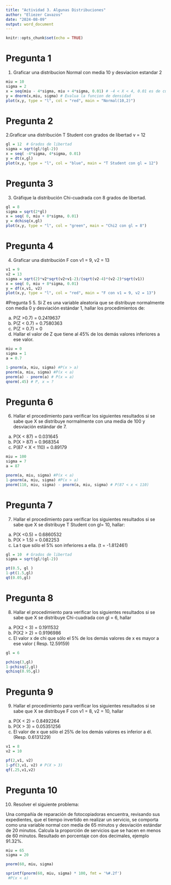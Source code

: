 ---
title: "Actividad 3. Algunas Distribuciones"
author: "Eliezer Cavazos"
date: "2024-08-09"
output: word_document
---

```{r setup, include=FALSE}
knitr::opts_chunk$set(echo = TRUE)
```

# Pregunta 1
1. Graficar una distribucion Normal con media 10 y desviacion estandar 2
```{r}
miu = 10
sigma = 2
x = seq(miu - 4*sigma, miu + 4*sigma, 0.01) # -4 < X < 4, 0.01 es de cuanto son los saltos
y = dnorm(x,miu, sigma) # Evalua la funcion de densidad
plot(x,y, type = "l", col = "red", main = "Normal(10,2)")
```
# Pregunta 2
2.Graficar una distribución T Student con grados de libertad  v = 12 

```{r}
gl = 12  # Grados de libertad
sigma = sqrt(gl/(gl-2))
x = seq( -4*sigma, 4*sigma, 0.01)
y = dt(x,gl)
plot(x,y, type = "l", col = "blue", main = "T Student con gl = 12")

```
# Pregunta 3
3.  Gráfique la distribución Chi-cuadrada con 8 grados de libertad.
```{r}
gl = 8
sigma = sqrt(2*gl)
x = seq( 0, miu + 8*sigma, 0.01)
y = dchisq(x,gl)
plot(x,y, type = "l", col = "green", main = "Chi2 con gl = 8")
```

# Pregunta 4
4. Graficar una distribución F con v1 = 9, v2 = 13
```{r}
v1 = 9
v2 = 13
sigma = sqrt(2)*v2*sqrt(v2+v1-2)/(sqrt(v2-4)*(v2-2)*sqrt(v1))
x = seq( 0, miu + 8*sigma, 0.01)
y = df(x,v1, v2)
plot(x,y, type = "l", col = "red", main = "F con v1 = 9, v2 = 13")
```

#Pregunta 5
5.  Si Z es una variable aleatoria que se distribuye normalmente con media 0 y desviación estándar 1, hallar los procedimientos de: 

a) P(Z >0.7) = 0.2419637
b) P(Z < 0.7) = 0.7580363
c) P(Z = 0.7)  = 0
d) Hallar el valor de Z que tiene al 45% de los demás valores inferiores a ese valor.

```{r}
miu = 0 
sigma = 1
a = 0.7

1-pnorm(a, miu, sigma) #P(x > a)
pnorm(a, miu, sigma) #P(x < a)
pnorm(a) - pnorm(a) # P(x = a)
qnorm(.45) # P, x = ?
```

# Pregunta 6
6.  Hallar el procedimiento para verificar los siguientes resultados si se sabe que X se distribuye normalmente con una media de 100 y desviación estándar de 7.

a) P(X < 87) = 0.031645
b) P(X > 87) = 0.968354
c) P(87 < X < 110) = 0.89179
```{r}
miu = 100 
sigma = 7
a = 87

pnorm(a, miu, sigma) #P(x < a)
1-pnorm(a, miu, sigma) #P(x > a)
pnorm(110, miu, sigma) - pnorm(a, miu, sigma) # P(87 < x < 110)

```
# Pregunta 7
7.  Hallar el procedimiento para verificar los siguientes resultados si se sabe que X se distribuye T Student con gl= 10, hallar:

a) P(X <0.5) = 0.6860532
b) P(X > 1.5)  = 0.082253
c) La t que sólo el 5% son inferiores a ella.  (t = -1.812461)
```{r}
gl = 10  # Grados de libertad
sigma = sqrt(gl/(gl-2))

pt(0.5, gl )
1-pt(1.5,gl)
qt(0.05,gl)

```
# Pregunta 8
8. Hallar el procedimiento para verificar los siguientes resultados si se sabe que X se distribuye Chi-cuadrada con gl = 6, hallar

a) P(X2 < 3) = 0.1911532
b) P(X2 > 2) = 0.9196986
c) El valor x de chi que sólo el 5% de los demás valores de x es mayor a ese valor ( Resp. 12.59159) 
```{r}
gl = 6

pchisq(3,gl)
1-pchisq(2,gl)
qchisq(0.95,gl)

```
# Pregunta 9
9. Hallar el procedimiento para verificar los siguientes resultados si se sabe que X se distribuye F con v1 = 8, v2 = 10, hallar

a) P(X < 2) = 0.8492264
b) P(X > 3) = 0.05351256
c) El valor de x que sólo el 25% de los demás valores es inferior a él. (Resp. 0.6131229)
```{r}
v1 = 8
v2 = 10

pf(2,v1, v2)
1-pf(3,v1, v2) # P(X > 3)
qf(.25,v1,v2)
```
# Pregunta 10
10. Resolver el siguiente problema:

Una compañía de reparación de fotocopiadoras encuentra, revisando sus expedientes, que el tiempo invertido en realizar un servicio, se comporta como una variable normal con media de 65 minutos y desviación estándar de 20 minutos. Calcula la proporción de servicios que se hacen en menos de 60 minutos. Resultado en porcentaje con dos decimales, ejemplo 91.32%.
```{r}
miu = 65 
sigma = 20

pnorm(60, miu, sigma)

sprintf(pnorm(60, miu, sigma) * 100, fmt = '%#.2f')
 #P(x < a)

```

